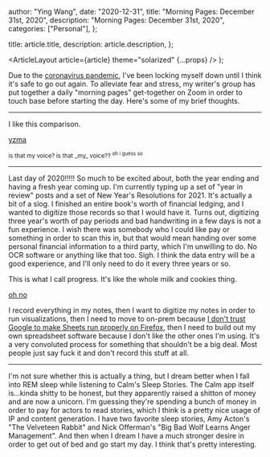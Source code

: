 
  author: "Ying Wang",
  date: "2020-12-31",
  title: "Morning Pages: December 31st, 2020",
  description: "Morning Pages: December 31st, 2020",
  categories: ["Personal"],
};

  title: article.title,
  description: article.description,
};

  <ArticleLayout article={article} theme="solarized" {...props} />
);

Due to the [coronavirus
pandemic](https://en.wikipedia.org/wiki/2019-20_coronavirus_pandemic), I've been
locking myself down until I think it's safe to go out again. To alleviate fear
and stress, my writer's group has put together a daily "morning pages"
get-together on Zoom in order to touch base before starting the day. Here's some
of my brief thoughts.

---

I like this comparison.

[yzma](/img/posts/2020/12/31/morning_pages.jpg)

<sup>
  is that my voice? is that _my_ voice?? <sup>oh i guess so</sup>
</sup>

---

Last day of 2020!!!!! So much to be excited about, both the year ending and
having a fresh year coming up. I'm currently typing up a set of "year in review"
posts and a set of New Year's Resolutions for 2021. It's actually a bit of a
slog. I finished an entire book's worth of financial ledging, and I wanted to
digitize those records so that I would have it. Turns out, digitizing three
year's worth of pay periods and bad handwriting in a few days is not a fun
experience. I wish there was somebody who I could like pay or something in order
to scan this in, but that would mean handing over some personal financial
information to a third party, which I'm unwilling to do. No OCR software or
anything like that too. Sigh. I think the data entry will be a good experience,
and I'll only need to do it every three years or so.

This is what I call progress. It's like the whole milk and cookies thing.

[oh no](/img/posts/2020/12/31/milk_and_cookies.png)

I record everything in my notes, then I want to digitize my notes in order to
run visualizations, then I need to move to on-prem because [I don't trust Google
to make Sheets run properly on
Firefox](https://news.ycombinator.com/item?id=22686281), then I need to build
out my own spreadsheet software because I don't like the other ones I'm using.
It's a very convoluted process for something that shouldn't be a big deal. Most
people just say fuck it and don't record this stuff at all.

---

I'm not sure whether this is actually a thing, but I dream better when I fall
into REM sleep while listening to Calm's Sleep Stories. The Calm app itself
is...kinda shitty to be honest, but they apparently raised a shitton of money
and are now a unicorn. I'm guessing they're spending a bunch of money in order
to pay for actors to read stories, which I think is a pretty nice usage of IP
and content generation. I have two favorite sleep stories, Amy Acton's "The
Velveteen Rabbit" and Nick Offerman's "Big Bad Wolf Learns Anger Management".
And then when I dream I have a much stronger desire in order to get out of bed
and go start my day. I think that's pretty interesting.
